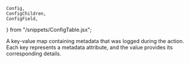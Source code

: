 	Config,
	ConfigChildren,
	ConfigField,
} from "/snippets/ConfigTable.jsx";

<Config>
	<ConfigField title="actions.ngrok.log.metadata" type="object">
		<p>
			A key-value map containing metadata that was logged during the action.
			Each key represents a metadata attribute, and the value provides its
			corresponding details.
		</p>
	</ConfigField>
</Config>
